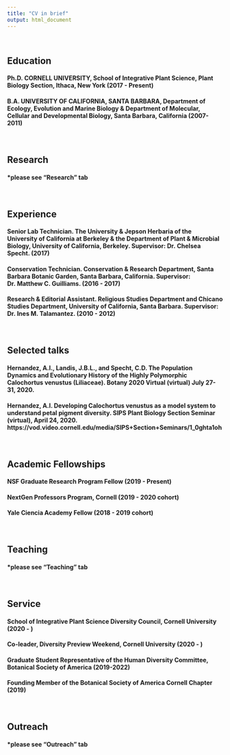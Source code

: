 ```yaml
---
title: "CV in brief"
output: html_document
---
```


<br>

## **Education**
#### Ph.D. CORNELL UNIVERSITY, School of Integrative Plant Science, Plant Biology Section, Ithaca, New York (2017 - Present)
#### B.A. UNIVERSITY OF CALIFORNIA, SANTA BARBARA, Department of Ecology, Evolution and Marine Biology & Department of Molecular, Cellular and Developmental Biology, Santa Barbara, California (2007-2011)  

<br>

## Research
#### *please see "Research" tab

<br>

## **Experience**
#### Senior Lab Technician. The University & Jepson Herbaria of the University of California at Berkeley & the Department of Plant & Microbial Biology, University of California, Berkeley. Supervisor: Dr. Chelsea Specht. (2017)
#### Conservation Technician. Conservation & Research Department, Santa Barbara Botanic Garden, Santa Barbara, California. Supervisor: Dr. Matthew C. Guilliams. (2016 - 2017)
#### Research & Editorial Assistant. Religious Studies Department and Chicano Studies Department, University of California, Santa Barbara. Supervisor: Dr. Ines M. Talamantez. (2010 - 2012)
<br>

## **Selected talks**
#### Hernandez, A.I., Landis, J.B.L., and Specht, C.D. The Population Dynamics and Evolutionary History of the Highly Polymorphic Calochortus venustus (Liliaceae). Botany 2020 Virtual (virtual) July 27-31, 2020.
#### Hernandez, A.I. Developing Calochortus venustus as a model system to understand petal pigment diversity. SIPS Plant Biology Section Seminar (virtual), April 24, 2020. https://vod.video.cornell.edu/media/SIPS+Section+Seminars/1_0ghta1oh

<br>

## **Academic Fellowships**
#### NSF Graduate Research Program Fellow (2019 - Present)
#### NextGen Professors Program, Cornell (2019 - 2020 cohort)
#### Yale Ciencia Academy Fellow (2018 - 2019 cohort)

<br>

## **Teaching**
#### *please see "Teaching" tab


<br>

## **Service**

#### School of Integrative Plant Science Diversity Council, Cornell University (2020 - )
#### Co-leader, Diversity Preview Weekend, Cornell University (2020 - )
#### Graduate Student Representative of the Human Diversity Committee, Botanical Society of America (2019-2022)
#### Founding Member of the Botanical Society of America Cornell Chapter (2019)

<br>

## Outreach
#### *please see "Outreach" tab
